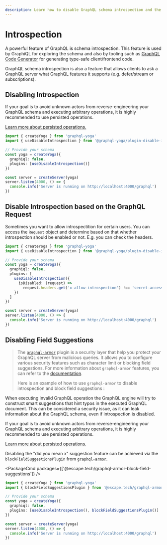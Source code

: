 ```yaml
---
description: Learn how to disable GraphQL schema introspection and the "did you mean x" suggestion feature.
---
```



# Introspection

A powerful feature of GraphQL is schema introspection.
This feature is used by GraphiQL for exploring the schema and also by tooling such as [GraphQL Code Generator](https://the-guild.dev/graphql/codegen) for generating type-safe client/frontend code.

GraphQL schema introspection is also a feature that allows clients to ask a GraphQL server what GraphQL features it supports (e.g. defer/stream or subscriptions).

## Disabling Introspection

<Callout>
  If your goal is to avoid unknown actors from reverse-engineering your GraphQL
  schema and executing arbitrary operations, it is highly recommended to use
  persisted operations.

[Learn more about persisted operations.](/v3/features/persisted-operations)

</Callout>

```ts "Disabling GraphQL schema introspection with a plugin" {7}
import { createYoga } from 'graphql-yoga'
import { useDisableIntrospection } from '@graphql-yoga/plugin-disable-introspection'

// Provide your schema
const yoga = createYoga({
  graphiql: false,
  plugins: [useDisableIntrospection()]
})

const server = createServer(yoga)
server.listen(4000, () => {
  console.info('Server is running on http://localhost:4000/graphql')
})
```

## Disable Introspection based on the GraphQL Request

Sometimes you want to allow introspectition for certain users.
You can access the `Request` object and determine based on that whether introspection should be enabled or not.
E.g. you can check the headers.

```ts "Disabling GraphQL schema introspection conditionally" {7}
import { createYoga } from 'graphql-yoga'
import { useDisableIntrospection } from '@graphql-yoga/plugin-disable-introspection'

// Provide your schema
const yoga = createYoga({
  graphiql: false,
  plugins: [
    useDisableIntrospection({
      isDisabled: (request) =>
        request.headers.get('x-allow-introspection') !== 'secret-access-key'
    })
  ]
})

const server = createServer(yoga)
server.listen(4000, () => {
  console.info('Server is running on http://localhost:4000/graphql')
})
```

## Disabling Field Suggestions

> The [`graphql-armor`](https://github.com/Escape-Technologies/graphql-armor) plugin is a security layer that help you protect your GraphQL server from malicious queries.
> It allows you to configure various security features such as character limit or blocking field suggestions.
> For more information about `graphql-armor` features, you can refer to the [documentation](https://escape.tech/graphql-armor/docs/category/plugins).
>
> Here is an example of how to use `graphql-armor` to disable introspection and block field suggestions :

When executing invalid GraphQL operation the GraphQL engine will try to construct smart suggestions that hint typos in the executed GraphQL document.
This can be considered a security issue, as it can leak information about the GraphQL schema, even if introspection is disabled.

<Callout>
  If your goal is to avoid unknown actors from reverse-engineering your GraphQL
  schema and executing arbitrary operations, it is highly recommended to use
  persisted operations.

[Learn more about persisted operations.](/v3/features/persisted-operations)

</Callout>

Disabling the "did you mean x" suggestion feature can be achieved via the `blockFieldSuggestionsPlugin` from [`graphql-armor`](https://github.com/Escape-Technologies/graphql-armor).

<PackageCmd packages={['@escape.tech/graphql-armor-block-field-suggestions']} />

```ts filename="Disabling the 'did you mean x' suggestion feature with a plugin" {2, 7}
import { createYoga } from 'graphql-yoga'
import { blockFieldSuggestionsPlugin } from '@escape.tech/graphql-armor-block-field-suggestions'

// Provide your schema
const yoga = createYoga({
  graphiql: false,
  plugins: [useDisableIntrospection(), blockFieldSuggestionsPlugin()]
})

const server = createServer(yoga)
server.listen(4000, () => {
  console.info('Server is running on http://localhost:4000/graphql')
})
```
